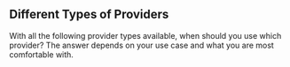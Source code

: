 ## Different Types of Providers

With all the following provider types available, when should you use which provider?
The answer depends on your use case and what you are most comfortable with.
